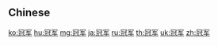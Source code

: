 {{also|冠軍}}
==Chinese==
{{zh-see|冠軍}}

[[ko:冠军]]
[[hu:冠军]]
[[mg:冠军]]
[[ja:冠军]]
[[ru:冠军]]
[[th:冠军]]
[[uk:冠军]]
[[zh:冠军]]